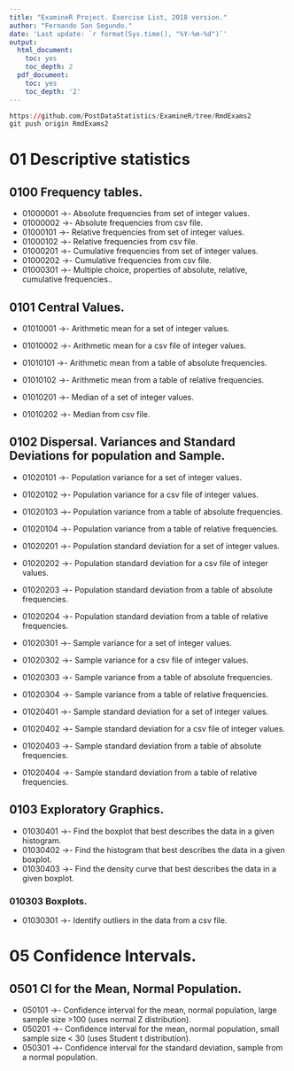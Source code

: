 ```yaml
---
title: "ExamineR Project. Exercise List, 2018 version."
author: "Fernando San Segundo."
date: 'Last update: `r format(Sys.time(), "%Y-%m-%d")`'
output:
  html_document:
    toc: yes
    toc_depth: 2
  pdf_document:
    toc: yes
    toc_depth: '2'
---
```


```r
https://github.com/PostDataStatistics/ExamineR/tree/RmdExams2
git push origin RmdExams2
```

# 01 Descriptive statistics

## 0100 Frequency tables.

+ 01000001 ->- Absolute frequencies from set of integer values.
+ 01000002 ->- Absolute frequencies from csv file.
+ 01000101 ->- Relative frequencies from set of integer values.
+ 01000102 ->- Relative frequencies from csv file.
+ 01000201 ->- Cumulative frequencies from set of integer values.
+ 01000202 ->- Cumulative frequencies from csv file.
+ 01000301 ->- Multiple choice, properties of absolute, relative, cumulative frequencies..

## 0101 Central Values.

+ 01010001 ->- Arithmetic mean for a set of integer values.
+ 01010002 ->- Arithmetic mean for a csv file of integer values.

+ 01010101 ->- Arithmetic mean from a table of absolute frequencies.
+ 01010102 ->- Arithmetic mean from a table of relative frequencies.

+ 01010201 ->- Median of a set of integer values.
+ 01010202  ->- Median from csv file.

## 0102 Dispersal. Variances and Standard Deviations for population and Sample.

+ 01020101 ->- Population variance for a set of integer values.
+ 01020102 ->- Population variance for a csv file of integer values. 
+ 01020103 ->- Population variance from a table of absolute frequencies.
+ 01020104 ->- Population variance from a table of relative frequencies.

+ 01020201 ->- Population standard deviation for a set of integer values.
+ 01020202 ->- Population standard deviation for a csv file of integer values. 
+ 01020203 ->- Population standard deviation from a table of absolute frequencies.
+ 01020204 ->- Population standard deviation from a table of relative frequencies.

+ 01020301 ->- Sample variance for a set of integer values.
+ 01020302 ->- Sample variance for a csv file of integer values. 
+ 01020303 ->- Sample variance from a table of absolute frequencies.
+ 01020304 ->- Sample variance from a table of relative frequencies.

+ 01020401 ->- Sample standard deviation for a set of integer values.
+ 01020402 ->- Sample standard deviation for a csv file of integer values. 
+ 01020403 ->- Sample standard deviation from a table of absolute frequencies.
+ 01020404 ->- Sample standard deviation from a table of relative frequencies.

## 0103 Exploratory Graphics. 

+ 01030401 ->- Find the boxplot that best describes the data in a given histogram.
+ 01030402 ->- Find the histogram that best describes the data in a given boxplot.
+ 01030403 ->- Find the density curve that best describes the data in a given boxplot.

### 010303 Boxplots.

+ 01030301 ->- Identify outliers in the data from a csv file. 



# 05 Confidence Intervals.

## 0501 CI for the Mean, Normal Population.

+ 050101 ->- Confidence interval for the mean, normal population, large sample size >100 (uses normal Z distribution).
+ 050201 ->- Confidence interval for the mean, normal population, small sample size < 30 (uses Student t distribution).
+ 050301 ->- Confidence interval for the standard deviation, sample from a normal population.